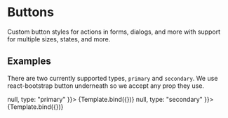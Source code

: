 

<Meta title="Components/Button" component={Button} />

# Buttons

Custom button styles for actions in forms, dialogs, and more with support for multiple sizes, states, and more.

## Examples

There are two currently supported types, `primary` and `secondary`. We use react-bootstrap button underneath so we accept any prop they use.


<Canvas>
  <Story name="Primary" args={{ 
      text: "Primary!",
      onClick: () => null,
      type: "primary"
    }}>
    {Template.bind({})}
   </Story>
  <Story name="Checked" args={{ 
      text: "Secondary!",
      onClick: () => null,
      type: "secondary"
    }}>
    {Template.bind({})}
   </Story>
</Canvas>